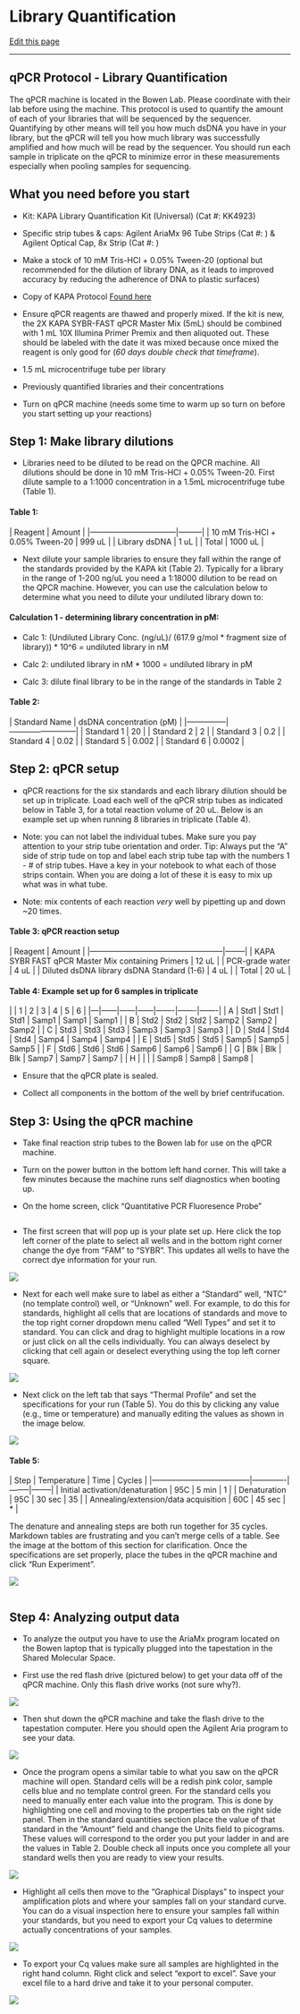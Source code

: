 # Library Quantification

[Edit this page](https://github.com/DrK-Lo/lotterhoslabprotocols/edit/main/molecprot_qPCR-Libraryquant.qmd)

------------------------------------------------------------------------

## **qPCR Protocol - Library Quantification** {.unnumbered}

The qPCR machine is located in the Bowen Lab. Please coordinate with their lab before using the machine. This protocol is used to quantify the amount of each of your libraries that will be sequenced by the sequencer. Quantifying by other means will tell you how much dsDNA you have in your library, but the qPCR will tell you how much library was successfully amplified and how much will be read by the sequencer. You should run each sample in triplicate on the qPCR to minimize error in these measurements especially when pooling samples for sequencing.

## **What you need before you start** {.unnumbered}

-   Kit: KAPA Library Quantification Kit (Universal) (Cat #: KK4923)

-   Specific strip tubes & caps: Agilent AriaMx 96 Tube Strips (Cat #: ) & Agilent Optical Cap, 8x Strip (Cat #: )

-   Make a stock of 10 mM Tris-HCl + 0.05% Tween-20 (optional but recommended for the dilution of library DNA, as it leads to improved accuracy by reducing the adherence of DNA to plastic surfaces)

-   Copy of KAPA Protocol [Found here](https://rochesequencingstore.com/wp-content/uploads/2017/10/KAPA-Lib-Quant-ILMN_9.17-IfU_1.pdf)

-   Ensure qPCR reagents are thawed and properly mixed. If the kit is new, the 2X KAPA SYBR-FAST qPCR Master Mix (5mL) should be combined with 1 mL 10X Illumina Primer Premix and then aliquoted out. These should be labeled with the date it was mixed because once mixed the reagent is only good for (*60 days double check that timeframe*).

-   1.5 mL microcentrifuge tube per library

-   Previously quantified libraries and their concentrations

-   Turn on qPCR machine (needs some time to warm up so turn on before you start setting up your reactions)

## **Step 1: Make library dilutions** {.unnumbered}

-   Libraries need to be diluted to be read on the QPCR machine. All dilutions should be done in 10 mM Tris-HCl + 0.05% Tween-20. First dilute sample to a 1:1000 concentration in a 1.5mL microcentrifuge tube (Table 1).

#### **Table 1:** {.unnumbered}

\| Reagent \| Amount \| \|---------------------------------\|---------\| \| 10 mM Tris-HCl + 0.05% Tween-20 \| 999 uL \| \| Library dsDNA \| 1 uL \| \| Total \| 1000 uL \|

-   Next dilute your sample libraries to ensure they fall within the range of the standards provided by the KAPA kit (Table 2). Typically for a library in the range of 1-200 ng/uL you need a 1:18000 dilution to be read on the QPCR machine. However, you can use the calculation below to determine what you need to dilute your undiluted library down to:

#### **Calculation 1 - determining library concentration in pM:** {.unnumbered}

-   Calc 1: (Undiluted Library Conc. (ng/uL)/ (617.9 g/mol \* fragment size of library)) \* 10\^6 = undiluted library in nM

-   Calc 2: undiluted library in nM \* 1000 = undiluted library in pM

-   Calc 3: dilute final library to be in the range of the standards in Table 2

#### **Table 2:** {.unnumbered}

\| Standard Name \| dsDNA concentration (pM) \| \|---------------\|--------------------------\| \| Standard 1 \| 20 \| \| Standard 2 \| 2 \| \| Standard 3 \| 0.2 \| \| Standard 4 \| 0.02 \| \| Standard 5 \| 0.002 \| \| Standard 6 \| 0.0002 \|

## **Step 2: qPCR setup** {.unnumbered}

-   qPCR reactions for the six standards and each library dilution should be set up in triplicate. Load each well of the qPCR strip tubes as indicated below in Table 3, for a total reaction volume of 20 uL. Below is an example set up when running 8 libraries in triplicate (Table 4).

-   Note: you can not label the individual tubes. Make sure you pay attention to your strip tube orientation and order. Tip: Always put the "A" side of strip tude on top and label each strip tube tap with the numbers 1 - \# of strip tubes. Have a key in your notebook to what each of those strips contain. When you are doing a lot of these it is easy to mix up what was in what tube.

-   Note: mix contents of each reaction *very* well by pipetting up and down \~20 times.

#### **Table 3: qPCR reaction setup** {.unnumbered}

\| Reagent \| Amount \| \|---------------------------------------------------\|--------\| \| KAPA SYBR FAST qPCR Master Mix containing Primers \| 12 uL \| \| PCR-grade water \| 4 uL \| \| Diluted dsDNA library dsDNA Standard (1-6) \| 4 uL \| \| Total \| 20 uL \|

#### **Table 4: Example set up for 6 samples in triplicate** {.unnumbered}

\| \| 1 \| 2 \| 3 \| 4 \| 5 \| 6 \| \|---\|------\|------\|------\|-------\|-------\|-------\| \| A \| Std1 \| Std1 \| Std1 \| Samp1 \| Samp1 \| Samp1 \| \| B \| Std2 \| Std2 \| Std2 \| Samp2 \| Samp2 \| Samp2 \| \| C \| Std3 \| Std3 \| Std3 \| Samp3 \| Samp3 \| Samp3 \| \| D \| Std4 \| Std4 \| Std4 \| Samp4 \| Samp4 \| Samp4 \| \| E \| Std5 \| Std5 \| Std5 \| Samp5 \| Samp5 \| Samp5 \| \| F \| Std6 \| Std6 \| Std6 \| Samp6 \| Samp6 \| Samp6 \| \| G \| Blk \| Blk \| Blk \| Samp7 \| Samp7 \| Samp7 \| \| H \| \| \| \| Samp8 \| Samp8 \| Samp8 \|

-   Ensure that the qPCR plate is sealed.

-   Collect all components in the bottom of the well by brief centrifucation.

## **Step 3: Using the qPCR machine** {.unnumbered}

-   Take final reaction strip tubes to the Bowen lab for use on the qPCR machine.

-   Turn on the power button in the bottom left hand corner. This will take a few minutes because the machine runs self diagnostics when booting up.

-   On the home screen, click "Quantitative PCR Fluoresence Probe"

![](img/qPCRmachine_step1.jpg){alt=""}

-   The first screen that will pop up is your plate set up. Here click the top left corner of the plate to select all wells and in the bottom right corner change the dye from "FAM" to "SYBR". This updates all wells to have the correct dye information for your run.

![](img/qPCRmachine_step2.jpg)

-   Next for each well make sure to label as either a "Standard" well, "NTC" (no template control) well, or "Unknown" well. For example, to do this for standards, highlight all cells that are locations of standards and move to the top right corner dropdown menu called "Well Types" and set it to standard. You can click and drag to highlight multiple locations in a row or just click on all the cells individually. You can always deselect by clicking that cell again or deselect everything using the top left corner square.

![](img/qPCRmachine_step3.jpg)

-   Next click on the left tab that says "Thermal Profile" and set the specifications for your run (Table 5). You do this by clicking any value (e.g., time or temperature) and manually editing the values as shown in the image below.

![](img/qPCRmachine_step4.jpg)

#### **Table 5:** {.unnumbered}

\| Step \| Temperature \| Time \| Cycles \| \|--------------------------------------\|-------------\|--------\|--------\| \| Initial activation/denaturation \| 95C \| 5 min \| 1 \| \| Denaturation \| 95C \| 30 sec \| 35 \| \| Annealing/extension/data acquisition \| 60C \| 45 sec \| \* \|

The denature and annealing steps are both run together for 35 cycles. Markdown tables are frustrating and you can't merge cells of a table. See the image at the bottom of this section for clarification. Once the specifications are set properly, place the tubes in the qPCR machine and click "Run Experiment".

![](img/qPCRmachine_step5.jpg)

![](img/qPCRmachine_step6.jpg){alt=""}

## **Step 4: Analyzing output data** {.unnumbered}

-   To analyze the output you have to use the AriaMx program located on the Bowen laptop that is typically plugged into the tapestation in the Shared Molecular Space.

-   First use the red flash drive (pictured below) to get your data off of the qPCR machine. Only this flash drive works (not sure why?).

![](img/qPCRmachine_step7.jpg)

-   Then shut down the qPCR machine and take the flash drive to the tapestation computer. Here you should open the Agilent Aria program to see your data.

![](img/qPCRmachine_step8.jpg)

-   Once the program opens a similar table to what you saw on the qPCR machine will open. Standard cells will be a redish pink color, sample cells blue and no template control green. For the standard cells you need to manually enter each value into the program. This is done by highlighting one cell and moving to the properties tab on the right side panel. Then in the standard quantities section place the value of that standard in the "Amount" field and change the Units field to picograms. These values will correspond to the order you put your ladder in and are the values in Table 2. Double check all inputs once you complete all your standard wells then you are ready to view your results.

![](img/qPCRmachine_step9.jpg)

-   Highlight all cells then move to the "Graphical Displays" to inspect your amplification plots and where your samples fall on your standard curve. You can do a visual inspection here to ensure your samples fall within your standards, but you need to export your Cq values to determine actually concentrations of your samples.

![](img/qPCRmachine_step10.jpg)

-   To export your Cq values make sure all samples are highlighted in the right hand column. Right click and select "export to excel". Save your excel file to a hard drive and take it to your personal computer.

![](img/qPCRmachine_step11.jpg)\
